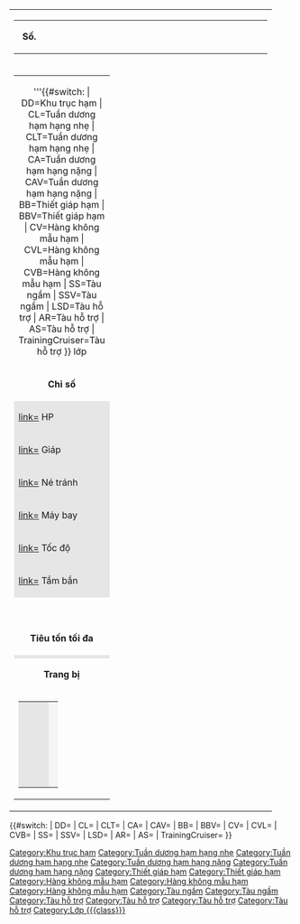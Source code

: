<includeonly>
{| style="width: 670px;"
|-
| class="rarity{{{rarity|?}}}" colspan="2" |
{| style="width: 100%;" cellspacing=5
|-
| style="height:36px; text-align: center; width: 30px; width: 50px;" |'''Số.{{{id|?}}}'''
| style="text-align: center; font-size:25px; width: 500px;"|'''{{{name}}}'''
| style="text-align: center; font-size:25px; width: 120px;"|{{{japanesename|?}}}
|}
|-
| style="text-align: center; width:450px;" |
{| style="width: 100%;"
|-
| colspan="4" style="text-align: center;" |'''{{#switch:{{{type}}} | DD=Khu trục hạm | CL=Tuần dương hạm hạng nhẹ | CLT=Tuần dương hạm hạng nhẹ | CA=Tuần dương hạm hạng nặng | CAV=Tuần dương hạm hạng nặng | BB=Thiết giáp hạm | BBV=Thiết giáp hạm | CV=Hàng không mẫu hạm | CVL=Hàng không mẫu hạm | CVB=Hàng không mẫu hạm | SS=Tàu ngầm | SSV=Tàu ngầm | LSD=Tàu hỗ trợ | AR=Tàu hỗ trợ | AS=Tàu hỗ trợ | TrainingCruiser=Tàu hỗ trợ }} lớp {{{class|?}}}
|-
| colspan="4" style="text-align: center; background-color: #{{#switch:{{{rarity}}} | 1=95b3d5 | 2=6caed1 |3=87ceeb | 4=c0c0c0 | 5=ffd700 | 6=fcaffc| 7=fdbdfd| 8=fdbdfd}}; radial-gradient:(circle farthest-corner at center, rgba(255, 0, 80, 0)0%, rgba(255, 60, 0, 0) 60%, rgba(255, 60, 0, 0.3) 100%);" |'''Chỉ số'''
|-
| style="width: 100px; background-color: rgb(230,230,230);"|[[file:icon_HP.png|link=]] HP
| style="background-color: rgb(245,245,245);"|'''{{{hp|?}}}'''
| style="width: 100px; background-color: rgb(230,230,230);"|[[file:icon_Gun.png|link=]] Hỏa lực
| style="background-color: rgb(245,245,245);"|'''{{{firepower|?}}}'''
|-
| style="width: 100px; background-color: rgb(230,230,230);"|[[file:icon_Armor.png|link=]] Giáp
| style="background-color: rgb(245,245,245);"|'''{{{armor|?}}}'''
| style="width: 100px; background-color: rgb(230,230,230);"|[[file:icon_Torpedo.png|link=]] Ngư lôi
| style="background-color: rgb(245,245,245);"|'''{{{torpedo|?}}}'''
|-
| style="width: 100px; background-color: rgb(230,230,230);"|[[file:icon_Evasion.png|link=]] Né tránh
| style="background-color: rgb(245,245,245);"|'''{{{evasion|?}}}'''
| style="width: 100px; background-color: rgb(230,230,230);"|[[file:icon_AA.png|link=]] Đối không
| style="background-color: rgb(245,245,245);"|'''{{{AA|?}}}'''
|-
| style="width: 100px; background-color: rgb(230,230,230);"|[[file:icon_Aircraft.png|link=]] Máy bay
| style="background-color: rgb(245,245,245);"|'''{{{aircraft|?}}}'''
| style="width: 100px; background-color: rgb(230,230,230);"|[[file:icon_ASW.png|link=]] Đối ngầm 
| style="background-color: rgb(245,245,245);"|'''{{{ASW|?}}}'''
|-
| style="width: 100px; background-color: rgb(230,230,230);"|[[file:icon_Speed.png|link=]] Tốc độ
| style="background-color: rgb(245,245,245);"|'''{{{speed|?}}}'''
| style="width: 100px; background-color: rgb(230,230,230);"|[[file:icon_LOS.png|link=]] Tầm nhìn
| style="background-color: rgb(245,245,245);"|'''{{{LOS|?}}}'''
|-
| style="width: 100px; background-color: rgb(230,230,230);"|[[file:icon_Range.png|link=]] Tầm bắn
| style="background-color: rgb(245,245,245);"|'''{{{range|?}}}'''
| style="width: 100px; background-color: rgb(230,230,230);"|[[file:icon_Luck.png|link=]] May mắn
| style="background-color: rgb(245,245,245);"|'''{{{luck|?}}}'''
|-
| colspan="4" style="text-align: center; background-color: #{{#switch:{{{rarity}}} | 1=95b3d5 | 2=6caed1 |3=87ceeb | 4=c0c0c0 | 5=ffd700 | 6=fcaffc| 7=fdbdfd| 8=fdbdfd}};"|'''{{{build|Chế tạo}}}'''
|-
| colspan="4" style="text-align: center;"|{{{time|?}}}
|-
| colspan="4" style="text-align: center; background-color: #{{#switch:{{{rarity}}} | 1=95b3d5 | 2=6caed1 |3=87ceeb | 4=c0c0c0 | 5=ffd700 | 6=fcaffc| 7=fdbdfd| 8=fdbdfd}};" |'''Tiêu tốn tối đa'''
|-
| style="text-align: center; background-color: rgb(230,230,230);" |{{Fuel}}
| style="background-color: rgb(245,245,245); text-align: center;" |'''{{{fuel|?}}}'''
| style="text-align: center; background-color: rgb(230,230,230);" |{{Ammo}}
| style="background-color: rgb(245,245,245); text-align: center;" |'''{{{ammo|?}}}'''
|-
| colspan="4" style="text-align: center; background-color: #{{#switch:{{{rarity}}} | 1=95b3d5 | 2=6caed1 |3=87ceeb | 4=c0c0c0 | 5=ffd700 | 6=fcaffc| 7=fdbdfd| 8=fdbdfd}};" |'''Trang bị'''
|-
| colspan="4" style="text-align: center;" |
{| style="text-align: center; width: 100%;" 
|-
| style="height: 38px; width:38px; background-color: rgb(230,230,230);" |{{{slot1icon|}}}
| style="text-align: left; text-align: center; background-color: rgb(245,245,245);" |{{{slot1|?}}}
|-
| style="height: 38px; width:38px; background-color: rgb(230,230,230);" |{{{slot2icon|}}}
| style="text-align: left; text-align: center; background-color: rgb(245,245,245);" |{{{slot2|?}}}
|-
| style="height: 38px; width:38px; background-color: rgb(230,230,230);" |{{{slot3icon|}}}
| style="text-align: left; text-align: center; background-color: rgb(245,245,245);" |{{{slot3|?}}}
|-
| style="height: 38px; width:38px; background-color: rgb(230,230,230);" |{{{slot4icon|}}}
| style="text-align: left; text-align: center; background-color: rgb(245,245,245);" |{{{slot4|?}}}
|}
|}
| style="text-align: center;" |
{|
|-
|[[File:{{{image}}}|link=]]
|-
|[[File:{{{statimg|?}}}|link=]]
|}
|} {{#switch:{{{type}}} | DD=[[Category:Khu trục hạm]] | CL=[[Category:Tuần dương hạm hạng nhẹ]] | CLT=[[Category:Tuần dương hạm hạng nhẹ]] | CA=[[Category:Tuần dương hạm hạng nặng]] | CAV=[[Category:Tuần dương hạm hạng nặng]] | BB=[[Category:Thiết giáp hạm]] | BBV=[[Category:Thiết giáp hạm]] | CV=[[Category:Hàng không mẫu hạm]] | CVL=[[Category:Hàng không mẫu hạm]] | CVB=[[Category:Hàng không mẫu hạm]] | SS=[[Category:Tàu ngầm]] | SSV=[[Category:Tàu ngầm]] | LSD=[[Category:Tàu hỗ trợ]] | AR=[[Category:Tàu hỗ trợ]] | AS=[[Category:Tàu hỗ trợ]] | TrainingCruiser=[[Category:Tàu hỗ trợ]] }}[[Category:Lớp {{{class}}}]]</includeonly>

<noinclude>
{{shipInfoBeta
| name=Inazuma
| japanesename=電
| id=74
| image=074.jpg
| rarity=1
| type=Khu trục hạm
| class=Akatsuki
| firepower=10 (29)
| torpedo=27 (69)
| AA=12 (39)
| ASW=20 (49)
| LOS=5 (19)
| luck=10
| hp=15
| armor=6 (19)
| evasion=42 (79)
| aircraft=0
| speed=Nhanh
| range=Ngắn
| slot=2
| time=20:00
| fuel=15
| ammo=20
| statimg=AkatsukiKaiNi.png
| slot1=[[Searchlight]]
| slot2=- Trống -
| slot3=- Khoá -
| slot4=- Khoá -
| slot1icon={{RedGunLight}}
| slot2icon=
| slot3icon=
| slot4icon=
}}
</noinclude>
